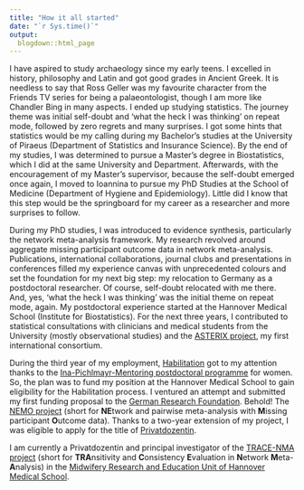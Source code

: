 ```yaml
---
title: "How it all started"
date: "`r Sys.time()`"
output: 
  blogdown::html_page
---
```


I have aspired to study archaeology since my early teens. I excelled in history, philosophy and Latin and got good grades in Ancient Greek. It is needless to say that Ross Geller was my favourite character from the Friends TV series for being a palaeontologist, though I am more like Chandler Bing in many aspects. I ended up studying statistics. The journey theme was initial self-doubt and ‘what the heck I was thinking’ on repeat mode, followed by zero regrets and many surprises. I got some hints that statistics would be my calling during my Bachelor's studies at the University of Piraeus (Department of Statistics and Insurance Science). By the end of my studies, I was determined to pursue a Master's degree in Biostatistics, which I did at the same University and Department. Afterwards, with the encouragement of my Master's supervisor, because the self-doubt emerged once again, I moved to Ioannina to pursue my PhD Studies at the School of Medicine (Department of Hygiene and Epidemiology). Little did I know that this step would be the springboard for my career as a researcher and more surprises to follow. 

During my PhD studies, I was introduced to evidence synthesis, particularly the network meta-analysis framework. My research revolved around aggregate missing participant outcome data in network meta-analysis. Publications, international collaborations, journal clubs and presentations in conferences filled my experience canvas with unprecedented colours and set the foundation for my next big step: my relocation to Germany as a postdoctoral researcher. Of course, self-doubt relocated with me there. And, yes, ‘what the heck I was thinking’ was the initial theme on repeat mode, again. My postdoctoral experience started at the Hannover Medical School (Institute for Biostatistics). For the next three years, I contributed to statistical consultations with clinicians and medical students from the University (mostly observational studies) and the [ASTERIX project](http://www.asterix-fp7.eu/), my first international consortium. 

During the third year of my employment, [Habilitation](https://en.wikipedia.org/wiki/Habilitation) got to my attention thanks to the [Ina-Pichlmayr-Mentoring postdoctoral programme](https://www.mhh.de/gleichstellung/ina-pichlmayr-mentoring) for women. So, the plan was to fund my position at the Hannover Medical School to gain eligibility for the Habilitation process. I ventured an attempt and submitted my first funding proposal to the [German Research Foundation](https://www.dfg.de/en/). Behold! The [NEMO project](https://gepris.dfg.de/gepris/projekt/339420617?language=en) (short for **NE**twork and pairwise meta-analysis with **M**issing participant **O**utcome data). Thanks to a two-year extension of my project, I was eligible to apply for the title of [Privatdozentin](https://en.wikipedia.org/wiki/Privatdozent).

I am currently a Privatdozentin and principal investigator of the [TRACE-NMA project](https://gepris.dfg.de/gepris/projekt/462260733) (short for **TRA**nsitivity and **C**onsistency **E**valuation in **N**etwork **M**eta-**A**nalysis) in the [Midwifery Research and Education Unit of Hannover Medical School](https://www.mhh.de/hebammenwissenschaft). 
